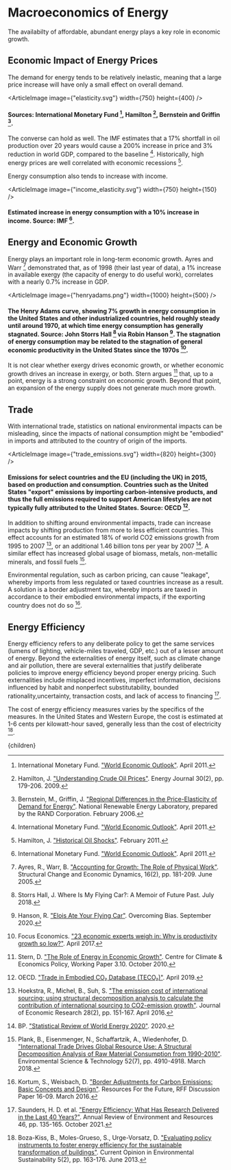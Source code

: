 



# Macroeconomics of Energy
The availabilty of affordable, abundant energy plays a key role in economic growth.

## Economic Impact of Energy Prices
The demand for energy tends to be relatively inelastic, meaning that a large price increase will have only a small effect on overall demand.

<ArticleImage image={"elasticity.svg"} width={750} height={400} />
#### Sources: International Monetary Fund [^10], Hamilton [^7], Bernstein and Griffin [^2].

The converse can hold as well. The IMF estimates that a 17% shortfall in oil production over 20 years would cause a 200% increase in price and 3% reduction in world GDP, compared to the baseline [^10]. Historically, high energy prices are well correlated with economic recessions [^6].

Energy consumption also tends to increase with income.

<ArticleImage image={"income_elasticity.svg"} width={750} height={150} />
#### Estimated increase in energy consumption with a 10% increase in income. Source: IMF [^10].

## Energy and Economic Growth
Energy plays an important role in long-term economic growth. Ayres and Warr [^1] demonstrated that, as of 1998 (their last year of data), a 1% increase in available exergy (the capacity of energy to do useful work), correlates with a nearly 0.7% increase in GDP.

<ArticleImage image={"henryadams.png"} width={1000} height={500} />
#### The Henry Adams curve, showing 7% growth in energy consumption in the United States and other industrialized countries, held roughly steady until around 1970, at which time energy consumption has generally stagnated. Source: John Storrs Hall [^16] via Robin Hanson [^8]. The stagnation of energy consumption may be related to the stagnation of general economic productivity in the United States since the 1970s [^5].

It is not clear whether exergy drives economic growth, or whether economic growth drives an increase in exergy, or both. Stern argues [^15] that, up to a point, energy is a strong constraint on economic growth. Beyond that point, an expansion of the energy supply does not generate much more growth.

## Trade
With international trade, statistics on national environmental impacts can be misleading, since the impacts of national consumption might be "embodied" in imports and attributed to the country of origin of the imports.

<ArticleImage image={"trade_emissions.svg"} width={820} height={300} />
#### Emissions for select countries and the EU (including the UK) in 2015, based on production and consumption. Countries such as the United States "export" emissions by importing carbon-intensive products, and thus the full emissions required to support American lifestyles are not typically fully attributed to the United States. Source: OECD [^12].

In addition to shifting around environmental impacts, trade can increase impacts by shifting production from more to less efficient countries. This effect accounts for an estimated 18% of world CO2 emissions growth from 1995 to 2007 [^9], or an additional 1.46 billion tons per year by 2007 [^4]. A similar effect has increased global usage of biomass, metals, non-metallic minerals, and fossil fuels [^13].

Environmental regulation, such as carbon pricing, can cause "leakage", whereby imports from less regulated or taxed countries increase as a result. A solution is a border adjustment tax, whereby imports are taxed in accordance to their embodied environmental impacts, if the exporting country does not do so [^11].

<BorderAdjustment />

## Energy Efficiency
Energy efficiency refers to any deliberate policy to get the same services (lumens of lighting, vehicle-miles traveled, GDP, etc.) out of a lesser amount of energy. Beyond the externalities of energy itself, such as climate change and air pollution, there are several externalities that justify deliberate policies to improve energy efficiency beyond proper energy pricing. Such externalities include misplaced incentives, imperfect information, decisions influenced by habit and nonperfect substitutability, bounded rationality,uncertainty, transaction costs, and lack of access to financing [^14].

The cost of energy efficiency measures varies by the specifics of the measures. In the United States and Western Europe, the cost is estimated at 1-6 cents per kilowatt-hour saved, generally less than the cost of electricity [^3].

[^1]: Ayres, R., Warr, B. ["Accounting for Growth: The Role of Physical Work"](http://www.sciencedirect.com/science/article/pii/S0954349X03000778). Structural Change and Economic Dynamics, 16(2), pp. 181-209. June 2005.

[^2]: Bernstein, M., Griffin, J. ["Regional Differences in the Price-Elasticity of Demand for Energy"](http://www.nrel.gov/docs/fy06osti/39512.pdf). National Renewable Energy Laboratory, prepared by the RAND Corporation. February 2006.

[^3]: Boza-Kiss, B., Moles-Grueso, S., Urge-Vorsatz, D. ["Evaluating policy instruments to foster energy efficiency for the sustainable transformation of buildings"](https://www.sciencedirect.com/science/article/abs/pii/S1877343513000341). Current Opinion in Environmental Sustainability 5(2), pp. 163-176. June 2013.

[^4]: BP. ["Statistical Review of World Energy 2020"](https://www.bp.com/en/global/corporate/energy-economics/statistical-review-of-world-energy.html). 2020.

[^5]: Focus Economics. ["23 economic experts weigh in: Why is productivity growth so low?"](https://www.focus-economics.com/blog/why-is-productivity-growth-so-low-23-economic-experts-weigh-in). April 2017.

[^6]: Hamilton, J. ["Historical Oil Shocks"](http://econweb.ucsd.edu/~jhamilto/oil_history.pdf). February 2011.

[^7]: Hamilton, J. ["Understanding Crude Oil Prices"](http://econweb.ucsd.edu/~jhamilto/understand_oil.pdf). Energy Journal 30(2), pp. 179-206. 2009.

[^8]: Hanson, R. ["Elois Ate Your Flying Car"](https://www.overcomingbias.com/2020/09/elois-ate-your-flying-car.html). Overcoming Bias. September 2020.

[^9]: Hoekstra, R., Michel, B., Suh, S. ["The emission cost of international sourcing: using structural decomposition analysis to calculate the contribution of international sourcing to CO2-emission growth"](https://escholarship.org/uc/item/4jr1029c). Journal of Economic Research 28(2), pp. 151-167. April 2016.

[^10]: International Monetary Fund. ["World Economic Outlook"](http://www.imf.org/external/pubs/ft/weo/2011/01/pdf/text.pdf). April 2011.

[^11]: Kortum, S., Weisbach, D. ["Border Adjustments for Carbon Emissions: Basic Concepts and Design"](https://www.rff.org/publications/working-papers/border-adjustments-for-carbon-emissions-basic-concepts-and-design/). Resources For the Future, RFF Discussion Paper 16-09. March 2016.

[^12]: OECD. ["Trade in Embodied CO₂ Database (TECO₂)"](https://www.oecd.org/sti/ind/carbondioxideemissionsembodiedininternationaltrade.htm). April 2019.

[^13]: Plank, B., Eisenmenger, N., Schaffartzik, A., Wiedenhofer, D. ["International Trade Drives Global Resource Use: A Structural Decomposition Analysis of Raw Material Consumption from 1990-2010"](https://pubs.acs.org/doi/abs/10.1021/acs.est.7b06133). Environmental Science & Technology 52(7), pp. 4910-4918. March 2018.

[^14]: Saunders, H. D. et al. ["Energy Efficiency: What Has Research Delivered in the Last 40 Years?"](https://www.annualreviews.org/doi/abs/10.1146/annurev-environ-012320-084937). Annual Review of Environment and Resources 46, pp. 135-165. October 2021.

[^15]: Stern, D. ["The Role of Energy in Economic Growth"](http://ccep.anu.edu.au/data/2010/pdf/wpaper/CCEP-3-10.pdf). Centre for Climate & Economics Policy, Working Paper 3.10. October 2010.

[^16]: Storrs Hall, J. Where Is My Flying Car?: A Memoir of Future Past.  July 2018.

  <Article 
    focusAreaUrl={focusAreaUrl} 
    hierarchy={hierarchy} 
    site={site}
  >
    {children}
  </Article>